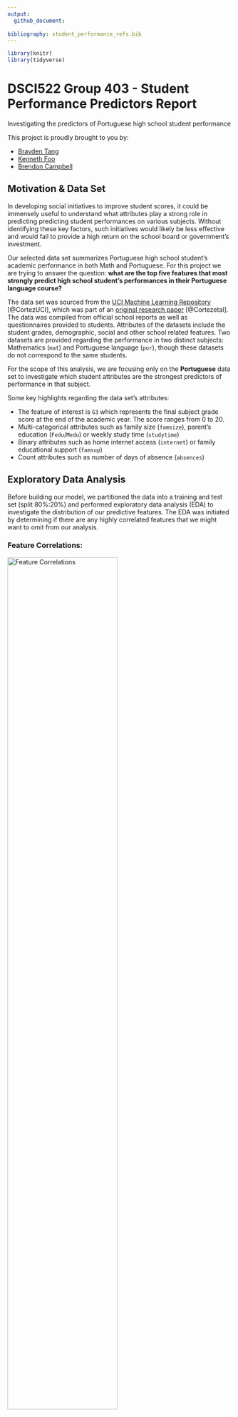 ```yaml
---
output:
  github_document:
      
bibliography: student_performance_refs.bib
---
```


```r
library(knitr)
library(tidyverse)
```

# DSCI522 Group 403 - Student Performance Predictors Report

Investigating the predictors of Portuguese high school student performance

This project is proudly brought to you by:

- [Brayden Tang](https://github.com/braydentang1)
- [Kenneth Foo](https://github.com/kfoofw)
- [Brendon Campbell](https://github.com/brendoncampbell)

## Motivation & Data Set

In developing social initiatives to improve student scores, it could be immensely useful to understand what attributes play a strong role in predicting predicting student performances on various subjects. Without identifying these key factors, such initiatives would likely be less effective and would fail to provide a high return on the school board or government's investment.

Our selected data set summarizes Portuguese high school student's academic performance in both Math and Portuguese. For this project we are trying to answer the question: __what are the top five features that most strongly predict high school student's performances in their Portuguese language course?__ 

The data set was sourced from the [UCI Machine Learning Repository](https://archive.ics.uci.edu/ml/datasets/Student+Performance) [@CortezUCI], which was part of an [original research paper](http://www3.dsi.uminho.pt/pcortez/student.pdf) [@Cortezetal]. The data was compiled from official school reports as well as questionnaires provided to students. Attributes of the datasets include the student grades, demographic, social and other school related features. Two datasets are provided regarding the performance in two distinct subjects: Mathematics (`mat`) and Portuguese language (`por`), though these datasets do not correspond to the same students. 

For the scope of this analysis, we are focusing only on the __Portuguese__ data set to investigate which student attributes are the strongest predictors of performance in that subject.

Some key highlights regarding the data set's attributes:

- The feature of interest is `G3` which represents the final subject grade score at the end of the academic year. The score ranges from 0 to 20. 
- Multi-categorical attributes such as family size (`famsize`), parent's education (`Fedu`/`Medu`) or weekly study time (`studytime`)
- Binary attributes such as home internet access (`internet`) or family educational support (`famsup`)
- Count attributes such as number of days of absence (`absences`)


## Exploratory Data Analysis

Before building our model, we partitioned the data into a training and test set (split 80%:20%) and performed exploratory data analysis (EDA) to investigate the distribution of our predictive features. The EDA was initiated by determining if there are any highly correlated features that we might want to omit from our analysis.

### Feature Correlations:

<p align = "center">
<img src="../img/correlation_matrix.png" title="Feature Correlations" width="70%" height="70%" align="middle" />

**Figure 1 - Feature Correlations**
</p>

As seen from Figure 1, our target attribute `G3` has a strong correlation with attributes `G2` and `G1`. This occurs because `G3` is the grade issued at the end of the year, while `G1` and `G2` correspond to the grades for the 1st and 2nd school terms of that year. We are more interested in which attributes, other than recent academic performance, that will be most predictive of academic performance. Though it will be more difficult to get accurate predictions without these features, __both `G1` and `G2` features will be omitted__ in light of our research question and motivations outlined above. 

### Variable Distributions:

<p align = "center">
 ![alt tag](../img/box-plots.png)
**Figure 2 - Distribution Boxplots for Categorical & Binary Features**
</p>

Looking at the feature distribution boxplots in Figure 2, we can see that some of the most noteworthy features include student's past number of course failures (`failures`), parental education levels (`Medu`, `Fedu`), alcohol consumption on weekdays and the weekend (`Dalc`, `Walc`), and the school they attended (`school`). Each of these appears to show a clear trend with respect to G3, so we would expect some of these features having strong predictive power in the machine learning models we develop. 

<p align = "center">
<img src="../img/absences.png" title="Ridgeplot of Absences Feature" width="50%" height="50%" align="middle" />

**Figure 3 - Ridgeplot of Absences Feature**
</p>

Similarly, Figure 3 shows that lower `G3` scores have longer tails of `absences` counts, indicating this may be a useful predictive feature as well.

<p align = "center">
<img src="../img/g3_hist.png" title="Distribution of Response Variable" width="60%" height="60%" align="middle" />

**Figure 4 - Distribution of Response Variable, G3**
</p>

Finally, our response variable G3 shows an approximately normal distribution, with a mean of 11.87 and a median of 12 out of 20. There are some outliers at the low end (students with a score of 0), which ends up pulling down the mean value slightly.

## Predictive Modelling

To answer the predictive question posed above, we built and compared several predictive regression models. We constructed the following models, optimizing each according to the specified hyperparameters. Model performance was evaluated using root mean squared error (RMSE).

A total of 5 models were chosen using Scikit Learn [@sklearn_api], XGBoost [@Chen:2016:XST:2939672.2939785], and Light GBM [@Ke2017LightGBMAH]:  

- Linear Regression with Lasso (L1)  
- Linear Regression with Ridge (L2)  
- Random Forest
- XGBoost Regressor  
- LightGBM Regressor   

The choice for model types stem from the feature extraction functionalities that they provide, which is needed for our research question of finding the top predictive features. Linear regression models can output the weights of each feature, while tree models can output the feature importances according to the node splitting.

We applied the following preprocessing techniques for the data:

- Standard Scaling for numerical features
- One-Hot-Encoding for binary/categorical features.

Hyperparameters were tuned with the Bayesian Optimization package [@bayesopt] using 10 fold cross validation. For more details on the best hyperparameters for each model, please find the stored outputs in the [data outputs folder](../data/outputs/). The validation results for each tuned model type are shown in the following:

```r
cv_dat <- read_csv("../data/output/cv_results.csv")
colnames(cv_dat) <- c("Model", "cv_rmse_score")

kable(cv_dat, align ="c")
```

Using the preprocessed test data, we scored all five tuned models. The test results for each tuned model type are as shown:

```r
test_rmse_dat <- read_csv("../data/output/final_results.csv")
colnames(test_rmse_dat) <- c("Model", "test_rmse_score")

kable(test_rmse_dat, align = "c")

best_score <- test_rmse_dat %>% head(1) %>% select(test_rmse_score) %>% pull()
```

Based on the results, the RandomForest model performed best with a RMSE of `r round(best_score, 3)`.

## Ranked Features & Conclusions

The top 10 ranked features from our Random Forest regression model were as follows:

<p align = "center">
 ![alt tag](../img/ranked_features.png)

**Figure 5 - Ranked Features for Random Forest Model**
 </p>

For the most part, the results appear to be inline with our expectations based on the features identified during the EDA process. `failures` and `absences` are the clear leaders, while many of the other highly important features were noted during EDA. Figure 5 includes the top 10 features to illustrate that the subsequent 5 most important features follow closely in terms of their importance scores. 

To formally address our research question, the five most predictive features are:

1. failures (number of past class failures)
2. absences (number of school absences)
3. age (student's age)
4. Walc (weekend alcohol consumption)
5. school (student's school)

Given that we have identified attributes that are strongly predictive of academic performance, this information could now be used to develop social programs or initiatives intending to improve student's academic performance. Targeting these specific attributes is likely to improve the effectiveness of such programs and thereby provide better return on investment.

## Reflections & Next Steps

**Dropped features:** 

We dropped features `G1` and `G2` after our EDA with the intent of removing features based on recent academic performance. `Failures`, which ended up being our top predictor, is highly correlated with `G1` and `G2` and could perhaps be removed in subsequent analysis attempting to focus on non-academic predictive attributes.

**Math data set:** 

For this analysis, we focused on only one of two available student performance data sets. We looked at student performance in Portuguese, rather than Math. In the future it would be interesting to explore whether the same model features are strong predictors across both subjects, or whether different subjects are predicted better by different features. We would be curious to see if performance in Math is strongly predicted by the 'going out with friends' attribute, for example.

**Modelling assumptions:** 
  
In our analysis, we assumed the target `G3` as a fully continuous variable and treated the overall problem as a regression. However, this is not actually true. Indeed, the variable can only take on discrete values from 0-20 and values such as 1.115 or 19.333 are not possible.
  
One might then think to switch to rephrasing this problem as a multi-class classification instead. However, there is a clear ordering in the target variable and in particular, the distance between the predicted score G3 and the actual score is important. For example, suppose we have a student who is known to have a `G3` score of 20 and two candidate classifiers. One classifier predicts a G3 score of 5, and another predicts a G3 score of 19. In classification, both of these errors are treated equally even though the second classifier is much closer to the truth than the first. 
  
In summary, our problem is neither regression or classification. Our problem instead is that of ordinal regression, which can be viewed as a middle ground between the two. We wish to predict discrete labels while still respecting the relative nature of the labels themselves. Thus, a huge improvement to our analysis would be to switch to a better framework more suited for such a response.
  
**Feature Engineering:**
  
  There were a number of features that could possibly have been represented in a more informative way. In particular, there were quite a few ordinal features (such as `Dalc`, `Walc`, and `famrel`) that were represented as numeric features ranging from 1 to 5. This was done to preserve the natural ordering of the features, but it is not necessarily true that each of the levels should be evenly spaced between them. It could be the case that the jump from level 1 to level 2, for example, is much larger than the jump between level 4 and 5. 
  
A possible avenue to explore could be to make use of [polynomial contrasts](https://en.wikipedia.org/wiki/Contrast_(statistics)#Sets_of_contrast) to account for this possibility.
  
**Using Variable Importance Scores:**
  
There are some problems associated with using variable importance scores to assess predictive performance, especially when features are collinear. Features that carry large amounts of the same information tend to get their importance scores "shared" between them. Intuitively, features that are nearly identical in information can be randomly chosen between them without any loss in model performance. The practical consequence of this is that some of the features have scores that are potentially much lower than they should be.
  
Variable importance scores can be corrected for this phenomenon and this may be worth exploring in the future.
    
# References
